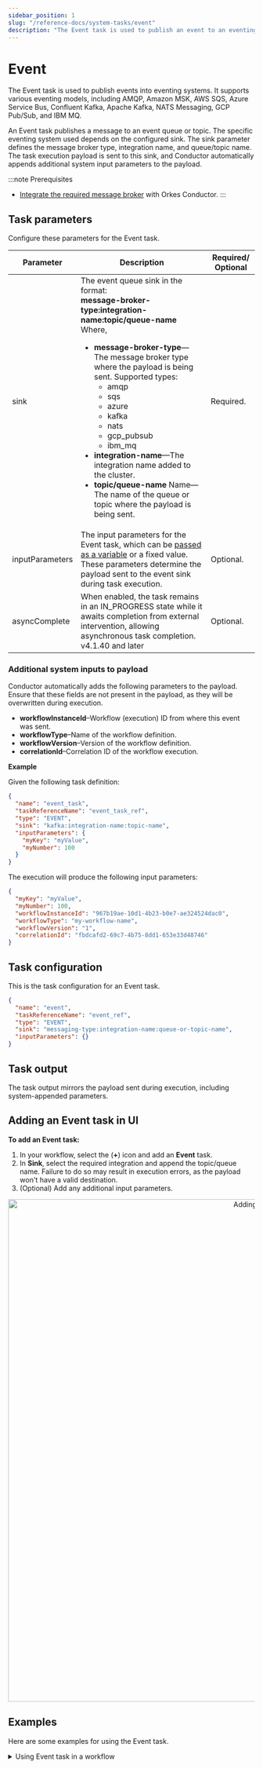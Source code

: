 ```yaml
---
sidebar_position: 1
slug: "/reference-docs/system-tasks/event"
description: "The Event task is used to publish an event to an eventing system."
---
```



# Event

The Event task is used to publish events into eventing systems. It supports various eventing models, including AMQP, Amazon MSK, AWS SQS, Azure Service Bus, Confluent Kafka, Apache Kafka, NATS Messaging, GCP Pub/Sub, and IBM MQ.

An Event task publishes a message to an event queue or topic. The specific eventing system used depends on the configured sink. The sink parameter defines the message broker type, integration name, and queue/topic name. The task execution payload is sent to this sink, and Conductor automatically appends additional system input parameters to the payload.

:::note Prerequisites

- [Integrate the required message broker](/category/integrations/message-broker) with Orkes Conductor.
:::

## Task parameters

Configure these parameters for the Event task.

| Parameter       | Description                                                                                                                                                                                                                                                                                                                                                                                                                                                                  | Required/ Optional |
| --------------- | ---------------------------------------------------------------------------------------------------------------------------------------------------------------------------------------------------------------------------------------------------------------------------------------------------------------------------------------------------------------------------------------------------------------------------------------------------------------------------- | ------------------ |
| sink            | The event queue sink in the format: <br/>**message-broker-type:integration-name:topic/queue-name**<br/>Where,<ul><li>**message-broker-type**—The message broker type where the payload is being sent. Supported types:<ul><li>amqp</li><li>sqs</li><li>azure</li><li>kafka</li><li>nats</li><li>gcp_pubsub</li><li>ibm_mq</li></ul></li><li>**integration-name**—The integration name added to the cluster.</li><li>**topic/queue-name** Name—The name of the queue or topic where the payload is being sent.</li></ul> | Required.          |
| inputParameters | The input parameters for the Event task, which can be [passed as a variable](https://orkes.io/content/developer-guides/passing-inputs-to-task-in-conductor) or a fixed value. These parameters determine the payload sent to the event sink during task execution.                                                                                                                                                                                                           | Optional.          |
| asyncComplete   | When enabled, the task remains in an IN_PROGRESS state while it awaits completion from external intervention, allowing asynchronous task completion. <TableNote title="Available since">v4.1.40 and later</TableNote> | Optional. | 

### Additional system inputs to payload​

Conductor automatically adds the following parameters to the payload. Ensure that these fields are not present in the payload, as they will be overwritten during execution.

- **workflowInstanceId**–Workflow (execution) ID from where this event was sent.
- **workflowType**–Name of the workflow definition.
- **workflowVersion**–Version of the workflow definition.
- **correlationId**–Correlation ID of the workflow execution.

**Example**

Given the following task definition:

```json
{
  "name": "event_task",
  "taskReferenceName": "event_task_ref",
  "type": "EVENT",
  "sink": "kafka:integration-name:topic-name",
  "inputParameters": {
    "myKey": "myValue",
    "myNumber": 100
  }
}
```

The execution will produce the following input parameters:

```json
{
  "myKey": "myValue",
  "myNumber": 100,
  "workflowInstanceId": "967b19ae-10d1-4b23-b0e7-ae324524dac0",
  "workflowType": "my-workflow-name",
  "workflowVersion": "1",
  "correlationId": "fbdcafd2-69c7-4b75-8dd1-653e33d48746"
}
```

## Task configuration

This is the task configuration for an Event task.

```json
{
  "name": "event",
  "taskReferenceName": "event_ref",
  "type": "EVENT",
  "sink": "messaging-type:integration-name:queue-or-topic-name",
  "inputParameters": {}
}
```

## Task output

The task output mirrors the payload sent during execution, including system-appended parameters.

## Adding an Event task in UI

**To add an Event task:**

1. In your workflow, select the (**+**) icon and add an **Event** task.
2. In **Sink**, select the required integration and append the topic/queue name. Failure to do so may result in execution errors, as the payload won't have a valid destination.
3. (Optional) Add any additional input parameters.

<center><p><img src="/content/img/ui-guide-event-task.png" alt="Adding event task" width="1024" height="auto"/></p></center>

## Examples

Here are some examples for using the Event task.

<details>
<summary>Using Event task in a workflow</summary>

In this example, we’ll integrate Confluent Kafka with Orkes Conductor to publish messages to a Kafka topic.

1. Integrate Confluent Kafka with Orkes Conductor.
2. Create an Event Handler in Conductor.
3. Create a Workflow with an Event task.
4. Run Workflow.

**Step 1: Integrate Confluent Kafka with Orkes Conductor**

Get the configuration credentials and [integrate Kafka as a message broker in Conductor cluster](https://orkes.io/content/integrations/message-broker/confluent-kafka).

<center><p><img src="/content/img/confluent-kafka-integration.png" alt="Confluent Kafka sample integration" width="100%" height="auto"/></p></center>

**Step 2: Create an Event Handler in Orkes Conductor**

Next, create an event handler for the added integration.

**To create an event handler:**

1. Go to **Definitions** > **Event Handlers**, from the left menu in the Conductor cluster.
2. Select **+ Define event handler** and configure the [parameters](https://orkes.io/content/developer-guides/event-handler#event-handler-configuration).
3. In the `event` field, specify the integration in the following format.

```json
message-broker-type:integration-name:topic/queue-name
```

For Confluent Kafka:

- Set the `message-broker-type` to `kafka_confluent` (default).
- `integration-name` is the name of the integration created in the previous step.
- `topic/queue-name` is the Kafka topic for publishing messages.

**Sample Event Handler JSON**

```json
{
  "name": "event-handler-name",
  "event": "kafka_confluent:confluent-kafka-test:topic_0",
  "condition": "",
  "actions": [
    {
      "action": "start_workflow",
      "start_workflow": {
        "name": "http-sample-test",
        "version": 1,
        "correlationId": "",
        "input": {}
      },
      "expandInlineJSON": false
    }
  ],
  "active": true,
  "evaluatorType": "javascript"
}
```

:::note
If creating the event handler in the Conductor UI, the drop-down selection in the Event field only lists integrations added to the cluster. Select the required integration and ensure to append the topic name.
:::

Save the definition, and select the play button to run it.

<center><p><img src="/content/img/event-handler-definition.png" alt="Creating and running an event handler definition" width="100%" height="auto"/></p></center>

**Step 3: Create a Workflow with an Event task**

This step involves creating a workflow with an Event task. Here, we utilize the Kafka topic as a sink for the event.

For testing purposes, we can quickly build a workflow using Conductor UI.

**To create a workflow:**

1. Go to **Definitions** > **Workflow**, and select **+ Define Workflow**.
2. Add an Event task with the Sink `kafka_confluent:confluent-kafka-test:topic_0`.
3. In **Input parameters**, add the following parameters:

   - **\_schema**—Set it to the topic name, including the schema subject.<br/>To locate the schema subject name from Confluent console:
     - Go to **Home** > **Environment** > [Choose your environment].
     - Under **Schema Registry**, find the subject name.
     <p align="center"><img src="/content/img/subject-name-confluent.png" alt="Identifying subject name in Confluent Kafka" width="80%" height="auto"/></p>
     - Add this subject name as the input parameter: `"_schema": "topic_0-value"`
   - Add all fields in the topic’s schema as the input parameters as well.

     - Locate the schema for your topic by navigating to the **Schema** sub-tab from your topic and selecting **Evolve schema**.
     <p align="center"><img src="/content/img/schema-confluent.png" alt="Identifying Schema parameters" width="80%" height="auto"/></p>
     For example, The topic here is `topic_0`, which has the following schema:

     ```json
     {
       "doc": "Sample schema to help you get started.",
       "fields": [
         {
           "doc": "The string is a unicode character sequence.",
           "name": "my_field3",
           "type": "string"
         }
       ],
       "name": "sampleRecord",
       "namespace": "com.mycorp.mynamespace", //Use a unique `name` and `namespace` to avoid any conflicts.
       "type": "record"
     }
     ```

     Ensure that each field in the schema is mapped as input parameters in the Event task.

     So, in this example, the input parameters (including the schema fields and schema subject name) are as follows :

     ```json
      "inputParameters": {
      "_schema": "topic_0-value",
      "my_field3": "Some-Value-71gfy"
      },
     ```

Here’s the complete workflow definition JSON:

```json
{
  "name": "Confluent-Kafka-workflow",
  "description": "Sample Workflow for Confluent Kafka Integration",
  "version": 1,
  "tasks": [
    {
      "name": "event",
      "taskReferenceName": "event_ref",
      "inputParameters": {
        "_schema": "topic_0-value",
        "my_field3": "Some-Value-71gfy"
      },
      "type": "EVENT",
      "sink": "kafka_confluent:confluent-kafka-test:topic_name"
    }
  ],
  "schemaVersion": 2,
  "ownerEmail": "john.doe@acme.com"
}
```

4. Save the workflow.

**Step 4: Run Workflow**

1. Go to **Run Workflow** from the left menu on the Conductor cluster.
2. Select the **Workflow name** and **Version**.
3. Enter the input parameters.
4. Click **Run Workflow**.

<p align="center"><img src="/content/img/running-kafka-workflow-from-ui.png" alt="Identifying Schema parameters" width="80%" height="auto"/></p>

Once started, you can track execution progress in **Executions** > **Workflow** in the Conductor UI.

After successful execution, verify the message's delivery in the Confluent portal.

1. From your cluster details page, navigate to **Topics** in the left menu.
2. In the **Messages** tab, verify that the message is consumed successfully.
<p align="center"><img src="/content/img/verifying-confluent.png" alt="Verifying the consumed message from Confluent Kafka" width="100%" height="auto"/></p>

</details>
